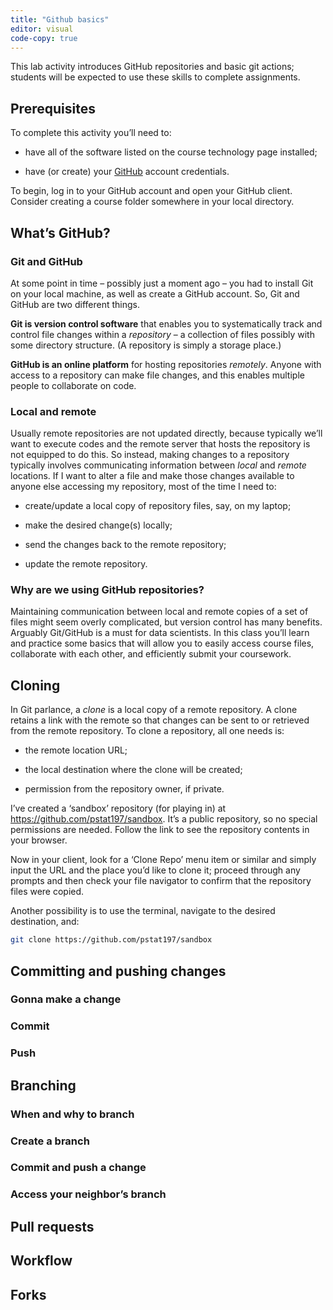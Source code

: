 ```yaml
---
title: "Github basics"
editor: visual
code-copy: true
---
```


This lab activity introduces GitHub repositories and basic git actions; students will be expected to use these skills to complete assignments.

## Prerequisites

To complete this activity you'll need to:

-   have all of the software listed on the course technology page installed;

-   have (or create) your [GitHub](https://github.com/) account credentials.

To begin, log in to your GitHub account and open your GitHub client. Consider creating a course folder somewhere in your local directory.

## What's GitHub?

### Git and GitHub

At some point in time -- possibly just a moment ago -- you had to install Git on your local machine, as well as create a GitHub account. So, Git and GitHub are two different things.

**Git is version control software** that enables you to systematically track and control file changes within a *repository* -- a collection of files possibly with some directory structure. (A repository is simply a storage place.)

**GitHub is an online platform** for hosting repositories *remotely*. Anyone with access to a repository can make file changes, and this enables multiple people to collaborate on code.

### Local and remote

Usually remote repositories are not updated directly, because typically we'll want to execute codes and the remote server that hosts the repository is not equipped to do this. So instead, making changes to a repository typically involves communicating information between *local* and *remote* locations. If I want to alter a file and make those changes available to anyone else accessing my repository, most of the time I need to:

-   create/update a local copy of repository files, say, on my laptop;

-   make the desired change(s) locally;

-   send the changes back to the remote repository;

-   update the remote repository.

### Why are we using GitHub repositories?

Maintaining communication between local and remote copies of a set of files might seem overly complicated, but version control has many benefits. Arguably Git/GitHub is a must for data scientists. In this class you'll learn and practice some basics that will allow you to easily access course files, collaborate with each other, and efficiently submit your coursework.

## Cloning

In Git parlance, a *clone* is a local copy of a remote repository. A clone retains a link with the remote so that changes can be sent to or retrieved from the remote repository. To clone a repository, all one needs is:

-   the remote location URL;

-   the local destination where the clone will be created;

-   permission from the repository owner, if private.

I've created a 'sandbox' repository (for playing in) at <https://github.com/pstat197/sandbox>. It's a public repository, so no special permissions are needed. Follow the link to see the repository contents in your browser.

Now in your client, look for a 'Clone Repo' menu item or similar and simply input the URL and the place you'd like to clone it; proceed through any prompts and then check your file navigator to confirm that the repository files were copied.

Another possibility is to use the terminal, navigate to the desired destination, and:

```.bash
git clone https://github.com/pstat197/sandbox
```

## Committing and pushing changes

### Gonna make a change

### Commit

### Push

## Branching

### When and why to branch

### Create a branch

### Commit and push a change

### Access your neighbor's branch

## Pull requests

## Workflow

## Forks
